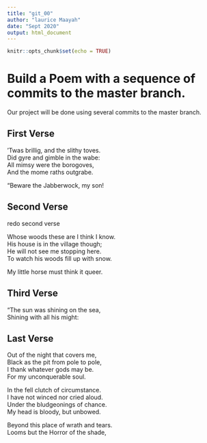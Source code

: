 ```yaml
---
title: "git_00"
author: "laurice Maayah"
date: "Sept 2020"
output: html_document
---
```


```r
knitr::opts_chunk$set(echo = TRUE)
```
# Build a Poem with a sequence of commits to the master branch.
Our project will be done using several commits to the master branch.
<!-- Do not modify or change any text in "!--" bracketed areas such as this --- these are instructions to
you, if you change any of this the git program will notice it and compromise your git merging strategy !-->

## First Verse 
<!--Put the first five lines of a poem by Lewis Carrol in this section!-->

’Twas brillig, and the slithy toves.  
      Did gyre and gimble in the wabe:   
All mimsy were the borogoves,   
      And the mome raths outgrabe.   
  
“Beware the Jabberwock, my son!   

## Second Verse
<!--Put the first five lines of a poem by Robert Frost here!-->
redo second verse

Whose woods these are I think I know.   
His house is in the village though;     
He will not see me stopping here.    
To watch his woods fill up with snow.     
  
My little horse must think it queer.  

## Third Verse
<!--Put the first two verses of The Walrus and the Carpenter here!-->

"The sun was shining on the sea,  
      Shining with all his might:  
      
## Last Verse
<!--Put a short poem of your choice 8-20 lines,here!-->

Out of the night that covers me,    
      Black as the pit from pole to pole,    
I thank whatever gods may be.   
      For my unconquerable soul.    
    
In the fell clutch of circumstance.   
      I have not winced nor cried aloud.    
Under the bludgeonings of chance.   
      My head is bloody, but unbowed.    
    
Beyond this place of wrath and tears.   
      Looms but the Horror of the shade,    
         